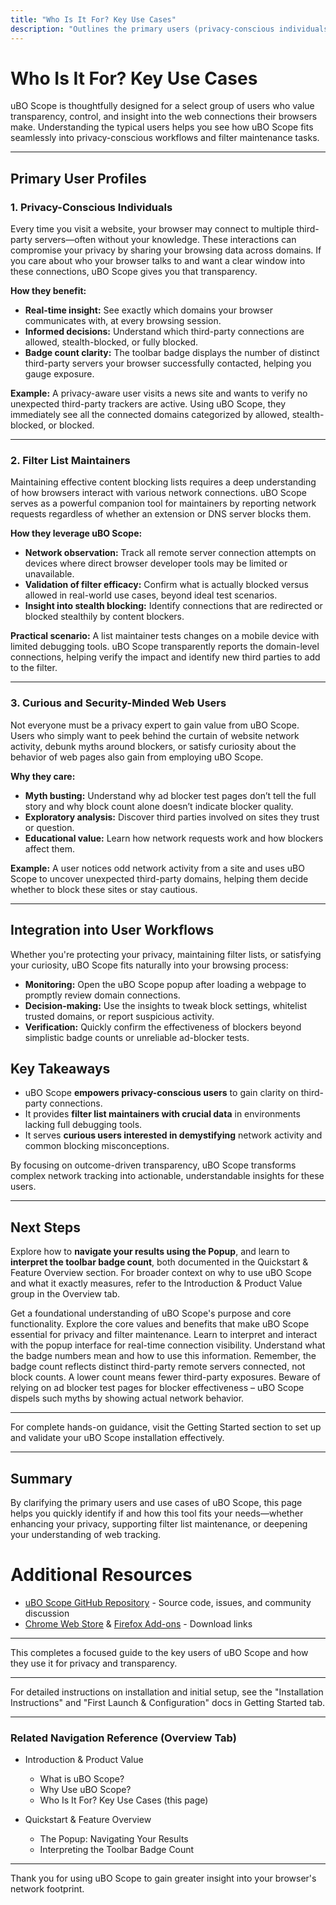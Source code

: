 ```yaml
---
title: "Who Is It For? Key Use Cases"
description: "Outlines the primary users (privacy-conscious individuals, filter list maintainers, and curious web users) and how they leverage uBO Scope for transparency and insight into network activity."
---
```


# Who Is It For? Key Use Cases

uBO Scope is thoughtfully designed for a select group of users who value transparency, control, and insight into the web connections their browsers make. Understanding the typical users helps you see how uBO Scope fits seamlessly into privacy-conscious workflows and filter maintenance tasks.

---

## Primary User Profiles

### 1. Privacy-Conscious Individuals

Every time you visit a website, your browser may connect to multiple third-party servers—often without your knowledge. These interactions can compromise your privacy by sharing your browsing data across domains. If you care about who your browser talks to and want a clear window into these connections, uBO Scope gives you that transparency.

**How they benefit:**
- **Real-time insight:** See exactly which domains your browser communicates with, at every browsing session.
- **Informed decisions:** Understand which third-party connections are allowed, stealth-blocked, or fully blocked.
- **Badge count clarity:** The toolbar badge displays the number of distinct third-party servers your browser successfully contacted, helping you gauge exposure.

**Example:** A privacy-aware user visits a news site and wants to verify no unexpected third-party trackers are active. Using uBO Scope, they immediately see all the connected domains categorized by allowed, stealth-blocked, or blocked.

---

### 2. Filter List Maintainers

Maintaining effective content blocking lists requires a deep understanding of how browsers interact with various network connections. uBO Scope serves as a powerful companion tool for maintainers by reporting network requests regardless of whether an extension or DNS server blocks them.

**How they leverage uBO Scope:**
- **Network observation:** Track all remote server connection attempts on devices where direct browser developer tools may be limited or unavailable.
- **Validation of filter efficacy:** Confirm what is actually blocked versus allowed in real-world use cases, beyond ideal test scenarios.
- **Insight into stealth blocking:** Identify connections that are redirected or blocked stealthily by content blockers.

**Practical scenario:** A list maintainer tests changes on a mobile device with limited debugging tools. uBO Scope transparently reports the domain-level connections, helping verify the impact and identify new third parties to add to the filter.

---

### 3. Curious and Security-Minded Web Users

Not everyone must be a privacy expert to gain value from uBO Scope. Users who simply want to peek behind the curtain of website network activity, debunk myths around blockers, or satisfy curiosity about the behavior of web pages also gain from employing uBO Scope.

**Why they care:**
- **Myth busting:** Understand why ad blocker test pages don’t tell the full story and why block count alone doesn’t indicate blocker quality.
- **Exploratory analysis:** Discover third parties involved on sites they trust or question.
- **Educational value:** Learn how network requests work and how blockers affect them.

**Example:** A user notices odd network activity from a site and uses uBO Scope to uncover unexpected third-party domains, helping them decide whether to block these sites or stay cautious.

---

## Integration into User Workflows

Whether you're protecting your privacy, maintaining filter lists, or satisfying your curiosity, uBO Scope fits naturally into your browsing process:

- **Monitoring:** Open the uBO Scope popup after loading a webpage to promptly review domain connections.
- **Decision-making:** Use the insights to tweak block settings, whitelist trusted domains, or report suspicious activity.
- **Verification:** Quickly confirm the effectiveness of blockers beyond simplistic badge counts or unreliable ad-blocker tests.


## Key Takeaways

- uBO Scope **empowers privacy-conscious users** to gain clarity on third-party connections.
- It provides **filter list maintainers with crucial data** in environments lacking full debugging tools.
- It serves **curious users interested in demystifying** network activity and common blocking misconceptions.

By focusing on outcome-driven transparency, uBO Scope transforms complex network tracking into actionable, understandable insights for these users.

---

## Next Steps

Explore how to **navigate your results using the Popup**, and learn to **interpret the toolbar badge count**, both documented in the Quickstart & Feature Overview section. For broader context on why to use uBO Scope and what it exactly measures, refer to the Introduction & Product Value group in the Overview tab.


<AccordionGroup title="Related Documentation">
<Accordion title="What is uBO Scope?">
Get a foundational understanding of uBO Scope's purpose and core functionality.
</Accordion>
<Accordion title="Why Use uBO Scope?">
Explore the core values and benefits that make uBO Scope essential for privacy and filter maintenance.
</Accordion>
<Accordion title="The Popup: Navigating Your Results">
Learn to interpret and interact with the popup interface for real-time connection visibility.
</Accordion>
<Accordion title="Interpreting the Toolbar Badge Count">
Understand what the badge numbers mean and how to use this information.
</Accordion>
</AccordionGroup>

<Callout>
<Tip>
Remember, the badge count reflects distinct third-party remote servers connected, not block counts. A lower count means fewer third-party exposures.
</Tip>
</Callout>

<Callout>
<Warning>
Beware of relying on ad blocker test pages for blocker effectiveness – uBO Scope dispels such myths by showing actual network behavior.
</Warning>
</Callout>

---

For complete hands-on guidance, visit the Getting Started section to set up and validate your uBO Scope installation effectively.


---

## Summary

By clarifying the primary users and use cases of uBO Scope, this page helps you quickly identify if and how this tool fits your needs—whether enhancing your privacy, supporting filter list maintenance, or deepening your understanding of web tracking.


# Additional Resources

- [uBO Scope GitHub Repository](https://github.com/gorhill/uBO-Scope) - Source code, issues, and community discussion
- [Chrome Web Store](https://chromewebstore.google.com/detail/ubo-scope/bbdpgcaljkaaigfcomhidmneffjjjfgp) & [Firefox Add-ons](https://addons.mozilla.org/firefox/addon/ubo-scope/) - Download links

---

This completes a focused guide to the key users of uBO Scope and how they use it for privacy and transparency.


---

For detailed instructions on installation and initial setup, see the "Installation Instructions" and "First Launch & Configuration" docs in Getting Started tab.


---

### Related Navigation Reference (Overview Tab)
- Introduction & Product Value
  - What is uBO Scope?
  - Why Use uBO Scope?
  - Who Is It For? Key Use Cases (this page)

- Quickstart & Feature Overview
  - The Popup: Navigating Your Results
  - Interpreting the Toolbar Badge Count

---

Thank you for using uBO Scope to gain greater insight into your browser's network footprint.


